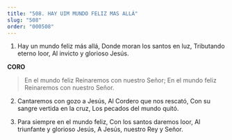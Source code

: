```yaml
---
title: "508. HAY UIM MUNDO FELIZ MAS ALLÁ"
slug: "508"
order: "000508"
---
```

1. Hay un mundo feliz más allá, Donde moran los santos en luz, Tributando eterno loor,
Al invicto y glorioso Jesús.

**CORO**

> En el mundo feliz
Reinaremos con nuestro Señor; En el mundo feliz
Reinaremos con nuestro Señor.

2. Cantaremos con gozo a Jesús, Al Cordero que nos rescató,
Con su sangre vertida en la cruz, Los pecados del mundo quitó.

3. Para siempre en el mundo feliz, Con los santos daremos loor,
Al triunfante y glorioso Jesús, A Jesús, nuestro Rey y Señor.
